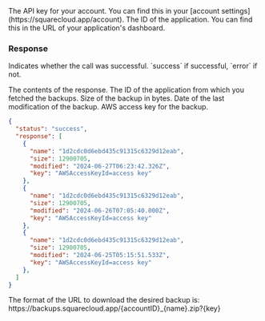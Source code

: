 
<ParamField header="Authorization" type="string" placeholder="API KEY" required>
  The API key for your account. You can find this in your [account settings](https://squarecloud.app/account).
</ParamField>
<ParamField path="app_id" type="string" placeholder="Application ID" required>
  The ID of the application. You can find this in the URL of your application's dashboard.
</ParamField>

### Response

<ResponseField name="status" type="string">
  Indicates whether the call was successful. `success` if successful, `error` if not.
</ResponseField>
<ResponseField name="response" type="object">

The contents of the response.
<Expandable title="Toggle object">
<ResponseField name="name" type="string">
  The ID of the application from which you fetched the backups.
</ResponseField>
<ResponseField name="size" type="number">
  Size of the backup in bytes.
</ResponseField>
<ResponseField name="modified" type="string">
  Date of the last modification of the backup.
</ResponseField>
<ResponseField name="key" type="string">
  AWS access key for the backup.
</ResponseField>
</Expandable>
</ResponseField>
<ResponseExample>
```json
{
  "status": "success",
  "response": [
    {
      "name": "1d2cdc0d6ebd435c91315c6329d12eab",
      "size": 12900705,
      "modified": "2024-06-27T06:23:42.326Z",
      "key": "AWSAccessKeyId=access key"
    },
    {
      "name": "1d2cdc0d6ebd435c91315c6329d12eab",
      "size": 12900705,
      "modified": "2024-06-26T07:05:40.000Z",
      "key": "AWSAccessKeyId=access key"
    },
    {
      "name": "1d2cdc0d6ebd435c91315c6329d12eab",
      "size": 12900705,
      "modified": "2024-06-25T05:15:51.533Z",
      "key": "AWSAccessKeyId=access key"
    },
  ]
}
```
</ResponseExample>
<Note>The format of the URL to download the desired backup is: https://backups.squarecloud.app/{accountID}_{name}.zip?{key}</Note>